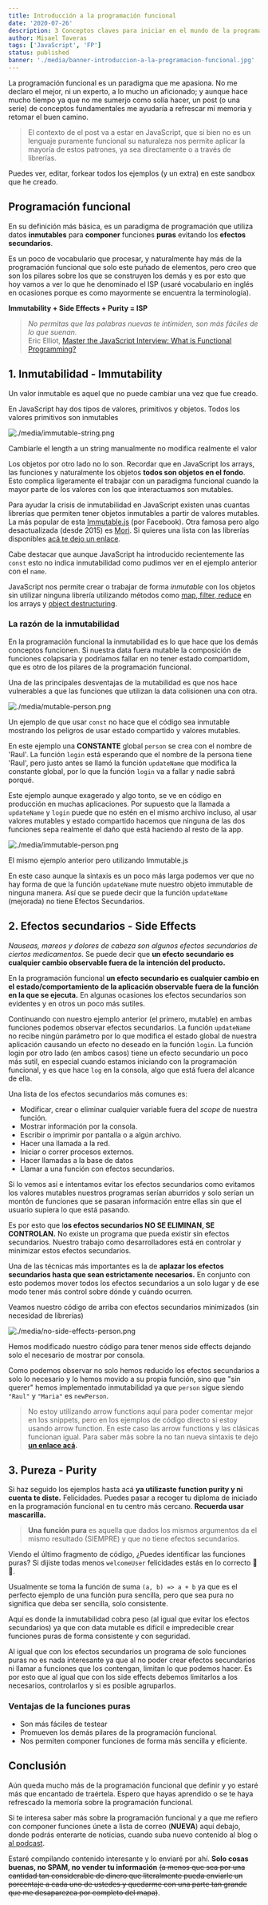 ```yaml
---
title: Introducción a la programación funcional
date: '2020-07-26'
description: 3 Conceptos claves para iniciar en el mundo de la programación funcional. En este primer apartado vamos a estar tratando los tres pilares escenciales de la programación funcional.
author: Misael Taveras
tags: ['JavaScript', 'FP']
status: published
banner: './media/banner-introduccion-a-la-programacion-funcional.jpg'
---
```


La programación funcional es un paradigma que me apasiona. No me declaro el mejor, ni un experto, a lo mucho un aficionado; y aunque hace mucho tiempo ya que no me sumerjo como solía hacer, un post (o una serie) de conceptos fundamentales me ayudaría a refrescar mi memoria y retomar el buen camino.

<Blockquote type="disclaimer">

El contexto de el post va a estar en JavaScript, que si bien no es un lenguaje puramente funcional su naturaleza nos permite aplicar la mayoría de estos patrones, ya sea directamente o a través de librerías.

</Blockquote>

Puedes ver, editar, forkear todos los ejemplos (y un extra) en este sandbox que he creado.

<SourceButtons demoURL="https://codesandbox.io/s/introduccion-a-la-programacion-funcional-kzxjh?file=/src/index.js" />

## Programación funcional

En su definición más básica, es un paradigma de programación que utiliza datos **inmutables** para **componer** funciones **puras** evitando los **efectos secundarios**.

Es un poco de vocabulario que procesar, y naturalmente hay más de la programación funcional que solo este puñado de elementos, pero creo que son los pilares sobre los que se construyen los demás y es por esto que hoy vamos a ver lo que he denominado el ISP (usaré vocabulario en inglés en ocasiones porque es como mayormente se encuentra la terminología).

**Immutability + Side Effects + Purity = ISP**

> _No permitas que las palabras nuevas te intimiden, son más fáciles de lo que suenan._ <br /> Eric Elliot, [Master the JavaScript Interview: What is Functional Programming?](https://medium.com/javascript-scene/master-the-javascript-interview-what-is-functional-programming-7f218c68b3a0#e84e)

## 1. Inmutabilidad - Immutability

Un valor inmutable es aquel que no puede cambiar una vez que fue creado.

En JavaScript hay dos tipos de valores, primitivos y objetos. Todos los valores primitivos son inmutables

![./media/immutable-string.png](./media/immutable-string.png "Imagen sin sombra")
<Caption
  align="center"
  footNote="Cambiarle el length a un string manualmente no modifica realmente el valor"
>

Cambiarle el length a un string manualmente no modifica realmente el valor

</Caption>

Los objetos por otro lado no lo son. Recordar que en JavaScript los arrays, las funciones y naturalmente los objetos **todos son objetos en el fondo**. Esto complica ligeramente el trabajar con un paradigma funcional cuando la mayor parte de los valores con los que interactuamos son mutables.

Para ayudar la crisis de inmutabilidad en JavaScript existen unas cuantas librerías que permiten tener objetos inmutables a partir de valores mutables. La más popular de esta [Immutable.js](https://immutable-js.github.io/immutable-js/) (por Facebook). Otra famosa pero algo desactualizada (desde 2015) es [Mori](https://github.com/swannodette/mori). Si quieres una lista con las librerías disponibles [acá te dejo un enlace](https://gist.github.com/camsong/33983cdf8371cf9ecdce).

Cabe destacar que aunque JavaScript ha introducido recientemente las `const` esto no indica inmutabilidad como pudimos ver en el ejemplo anterior con el `name`.

JavaScript nos permite crear o trabajar de forma *inmutable* con los objetos sin utilizar ninguna librería utilizando métodos como [map, filter, reduce](/blog/usar-map-filter-y-reduce-para-olvidarnos-de-los-bucles-for) en los arrays y [object destructuring](/blog/javascript-todo-lo-nuevo-desde-es6-hasta-hoy-parte-1#destructuring).

### La razón de la inmutabilidad

En la programación funcional la inmutabilidad es lo que hace que los demás conceptos funcionen. Si nuestra data fuera mutable la composición de funciones colapsaría y podríamos fallar en no tener estado compartidom, que es otro de los pilares de la programación funcional.

Una de las principales desventajas de la mutabilidad es que nos hace vulnerables a que las funciones que utilizan la data colisionen una con otra.

![./media/mutable-person.png](./media/mutable-person.png "Imagen sin sombra")

<Caption
  align="center"
  footNote="Un ejemplo de que usar `const` no hace que el código sea inmutable mostrando los peligros de usar estado compartido y valores mutables."
>

Un ejemplo de que usar `const` no hace que el código sea inmutable mostrando los peligros de usar estado compartido y valores mutables.

</Caption>

En este ejemplo una **CONSTANTE** global `person` se crea con el nombre de 'Raul'. La función `login` está esperando que el nombre de la persona tiene 'Raul', pero justo antes se llamó la función `updateName` que modifica la constante global, por lo que la función `login` va a fallar y nadie sabrá porqué.

Este ejemplo aunque exagerado y algo tonto, se ve en código en producción en muchas aplicaciones. Por supuesto que la llamada a `updateName` y `login` puede que no estén en el mismo archivo incluso, al usar valores mutables y estado compartido hacemos que ninguna de las dos funciones sepa realmente el daño que está haciendo al resto de la app.

![./media/immutable-person.png](./media/immutable-person.png "Imagen sin sombra")

<Caption
  align="center"
  footNote="El mismo ejemplo anterior pero utilizando Immutable.js"
>

El mismo ejemplo anterior pero utilizando Immutable.js

</Caption>

En este caso aunque la sintaxis es un poco más larga podemos ver que no hay forma de que la función `updateName` mute nuestro objeto immutable de ninguna manera. Así que se puede decir que la función `updateName` (mejorada) no tiene Efectos Secundarios.

## 2. Efectos secundarios - Side Effects

*Nauseas, mareos y dolores de cabeza son algunos efectos secundarios de ciertos medicamentos.* Se puede decir que **un efecto secundario es cualquier cambio observable fuera de la intención del producto.**

En la programación funcional **un efecto secundario es cualquier cambio en el estado/comportamiento de la aplicación observable fuera de la función en la que se ejecuta.** En algunas ocasiones los efectos secundarios son evidentes y en otros un poco más sutiles.

Continuando con nuestro ejemplo anterior (el primero, mutable) en ambas funciones podemos observar efectos secundarios. La función `updateName` no recibe ningún parámetro por lo que modifica el estado global de nuestra aplicación causando un efecto no deseado en la función `login`. La función login por otro lado (en ambos casos) tiene un efecto secundario un poco más sutil, en especial cuando estamos iniciando con la programación funcional, y es que hace `log` en la consola, algo que está fuera del alcance de ella.

Una lista de los efectos secundarios más comunes es:

* Modificar, crear o eliminar cualquier variable fuera del _scope_ de nuestra función.
* Mostrar información por la consola.
* Escribir o imprimir por pantalla o a algún archivo.
* Hacer una llamada a la red.
* Iniciar o correr procesos externos.
* Hacer llamadas a la base de datos
* Llamar a una función con efectos secundarios.

Si lo vemos así e intentamos evitar los efectos secundarios como evitamos los valores mutables nuestros programas serían aburridos y solo serían un montón de funciones que se pasaran información entre ellas sin que el usuario supiera lo que está pasando.

Es por esto que l**os efectos secundarios NO SE ELIMINAN, SE CONTROLAN.** No existe un programa que pueda existir sin efectos secundarios. Nuestro trabajo como desarrolladores está en controlar y minimizar estos efectos secundarios.

Una de las técnicas más importantes es la de **aplazar los efectos secundarios hasta que sean estrictamente necesarios.** En conjunto con esto podemos mover todos los efectos secundarios a un solo lugar y de ese modo tener más control sobre dónde y cuándo ocurren.

Veamos nuestro código de arriba con efectos secundarios minimizados (sin necesidad de librerías)

![./media/no-side-effects-person.png](./media/no-side-effects-person.png "Imagen sin sombra")

<Caption
  align="center"
  footNote=""
>

Hemos modificado nuestro código para tener menos side effects dejando solo el necesario de mostrar por consola.

</Caption>

Como podemos observar no solo hemos reducido los efectos secundarios a solo lo necesario y lo hemos movido a su propia función, sino que "sin querer" hemos implementado inmutabilidad ya que `person` sigue siendo `"Raul"` y `"Maria"` es `newPerson`.

<Blockquote type="info">

No estoy utilizando arrow functions aquí para poder comentar mejor en los snippets, pero en los ejemplos de código directo si estoy usando arrow function. En este caso las arrow functions y las clásicas funcionan igual. Para saber más sobre la no tan nueva sintaxis te dejo **[un enlace acá](/blog/javascript-todo-lo-nuevo-desde-es6-hasta-hoy-parte-1#arrow-functions).**

</Blockquote>

## 3. Pureza - Purity

Si haz seguido los ejemplos hasta acá **ya utilizaste function purity y ni cuenta te diste.** Felicidades. Puedes pasar a recoger tu diploma de iniciado en la programación funcional en tu centro más cercano. **Recuerda usar mascarilla.**

> **Una función pura** es aquella que dados los mismos argumentos da el mismo resultado (SIEMPRE) y que no tiene efectos secundarios.

Viendo el último fragmento de código, ¿Puedes identificar las funciones puras? Si dijiste todas menos `welcomeUser` felicidades estás en lo correcto 🥳🥳.

Usualmente se toma la función de suma `(a, b) => a + b` ya que es el perfecto ejemplo de una función pura sencilla, pero que sea pura no significa que deba ser sencilla, solo consistente.

Aquí es donde la inmutabilidad cobra peso (al igual que evitar los efectos secundarios) ya que con data mutable es difícil e impredecible crear funciones puras de forma consistente y con seguridad.

Al igual que con los efectos secundarios un programa de solo funciones puras no es nada interesante ya que al no poder crear efectos secundarios ni llamar a funciones que los contengan, limitan lo que podemos hacer. Es por esto que al igual que con los side effects debemos limitarlos a los necesarios, controlarlos y si es posible agruparlos.

### Ventajas de la funciones puras

* Son más fáciles de testear
* Promueven los demás pilares de la programación funcional.
* Nos permiten componer funciones de forma más sencilla y eficiente.

## Conclusión

Aún queda mucho más de la programación funcional que definir y yo estaré más que encantado de traértela. Espero que hayas aprendido o se te haya refrescado la memoría sobre la programación funcional.

Si te interesa saber más sobre la programación funcional y a que me refiero con componer funciones únete a lista de correo (**NUEVA**) aquí debajo, donde podrás enterarte de noticias, cuando suba nuevo contenido al blog o [al podcast](https://www.instagram.com/releaseonfridays/).

Estaré compilando contenido interesante y lo enviaré por ahí. **Solo cosas buenas, no SPAM, no vender tu información** ~~(a menos que sea por una cantidad tan considerable de dinero que literalmente pueda enviarle un porcentaje a cada uno de ustedes y quedarme con una parte tan grande que me desaparezca por completo del mapa)~~.
